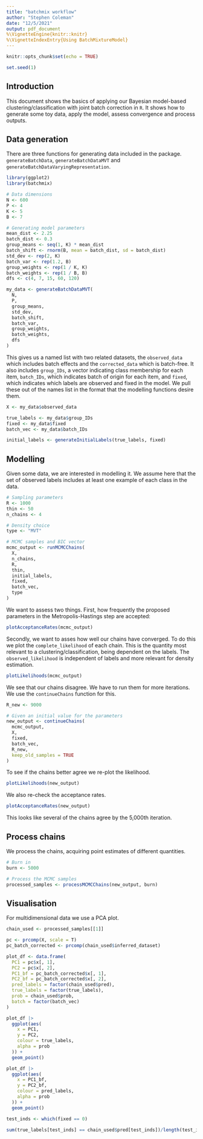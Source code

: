 ```yaml
---
title: "batchmix workflow"
author: "Stephen Coleman"
date: "12/5/2021"
output: pdf_document
%\VignetteEngine{knitr::knitr}
%\VignetteIndexEntry{Using BatchMixtureModel}
---
```


```r
knitr::opts_chunk$set(echo = TRUE)

set.seed(1)
```

## Introduction

This document shows the basics of applying our Bayesian model-based 
clustering/classification with joint batch correction in ``R``. It shows how to
generate some toy data, apply the model, assess convergence and process outputs.

## Data generation

There are three functions for generating data included in the package. ``generateBatchData``, ``generateBatchDataMVT`` and ``generateBatchDataVaryingRepresentation``.

```r
library(ggplot2)
library(batchmix)

# Data dimensions
N <- 600
P <- 4
K <- 5
B <- 7

# Generating model parameters
mean_dist <- 2.25
batch_dist <- 0.3
group_means <- seq(1, K) * mean_dist
batch_shift <- rnorm(B, mean = batch_dist, sd = batch_dist)
std_dev <- rep(2, K)
batch_var <- rep(1.2, B)
group_weights <- rep(1 / K, K)
batch_weights <- rep(1 / B, B)
dfs <- c(4, 7, 15, 60, 120)

my_data <- generateBatchDataMVT(
  N,
  P,
  group_means,
  std_dev,
  batch_shift,
  batch_var,
  group_weights,
  batch_weights,
  dfs
)
```

This gives us a named list with two related datasets, the ``observed_data`` 
which includes batch effects and the ``corrected_data`` which is batch-free. It
also includes ``group_IDs``, a vector indicating class membership for each item,
``batch_IDs``, which indicates batch of origin for each item, and ``fixed``,
which indicates which labels are observed and fixed in the model. We pull these 
out of the names list in the format that the modelling functions desire them.

```r
X <- my_data$observed_data

true_labels <- my_data$group_IDs
fixed <- my_data$fixed
batch_vec <- my_data$batch_IDs

initial_labels <- generateInitialLabels(true_labels, fixed)
```

## Modelling

Given some data, we are interested in modelling it. We assume here that the set
of observed labels includes at least one example of each class in the data. 

```r
# Sampling parameters
R <- 1000
thin <- 50
n_chains <- 4

# Density choice
type <- "MVT"

# MCMC samples and BIC vector
mcmc_output <- runMCMCChains(
  X,
  n_chains,
  R,
  thin,
  initial_labels,
  fixed,
  batch_vec,
  type
)
```

We want to assess two things. First, how frequently the proposed parameters in the Metropolis-Hastings step are accepted:

```r
plotAcceptanceRates(mcmc_output)
```

Secondly, we want to asses how well our chains have converged. To do this we plot the ``complete_likelihood`` of each chain. This is the quantity most relevant to a clustering/classification, being dependent on the labels. The ``observed_likelihood`` is independent of labels and more relevant for density estimation.

```r
plotLikelihoods(mcmc_output)
```

We see that our chains disagree. We have to run them for more iterations. We use the ``continueChains`` function for this.

```r
R_new <- 9000

# Given an initial value for the parameters
new_output <- continueChains(
  mcmc_output,
  X,
  fixed,
  batch_vec,
  R_new,
  keep_old_samples = TRUE
)
```

To see if the chains better agree we re-plot the likelihood.

```r
plotLikelihoods(new_output)
```

We also re-check the acceptance rates.

```r
plotAcceptanceRates(new_output)
```

This looks like several of the chains agree by the 5,000th iteration.

## Process chains

We process the chains, acquiring point estimates of different quantities.

```r
# Burn in
burn <- 5000

# Process the MCMC samples
processed_samples <- processMCMCChains(new_output, burn)
```

## Visualisation

For multidimensional data we use a PCA plot.

```r

chain_used <- processed_samples[[1]]

pc <- prcomp(X, scale = T)
pc_batch_corrected <- prcomp(chain_used$inferred_dataset)

plot_df <- data.frame(
  PC1 = pc$x[, 1],
  PC2 = pc$x[, 2],
  PC1_bf = pc_batch_corrected$x[, 1],
  PC2_bf = pc_batch_corrected$x[, 2],
  pred_labels = factor(chain_used$pred),
  true_labels = factor(true_labels),
  prob = chain_used$prob,
  batch = factor(batch_vec)
)

plot_df |> 
  ggplot(aes(
    x = PC1,
    y = PC2,
    colour = true_labels,
    alpha = prob
  )) +
  geom_point()

plot_df |> 
  ggplot(aes(
    x = PC1_bf,
    y = PC2_bf,
    colour = pred_labels,
    alpha = prob
  )) +
  geom_point()

test_inds <- which(fixed == 0)

sum(true_labels[test_inds] == chain_used$pred[test_inds])/length(test_inds)

```
